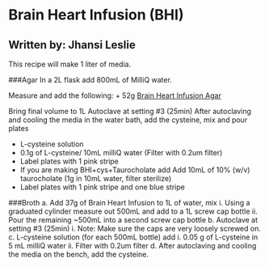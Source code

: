 # Brain Heart Infusion (BHI)
## Written by: Jhansi Leslie 

This recipe  will make 1 liter of media. 

###Agar 
In a 2L flask add 800mL of MilliQ water.  

Measure and add the following:
+ 52g [Brain Heart Infusion Agar](http://www.bdbiosciences.com/us/cell-culture/media-supplements/media-supplements/ao-animal-origin/porcine/proteose-peptone-no3/p/211693)

Bring final volume to 1L
Autoclave at setting #3 (25min)
After autoclaving and cooling the media in the water bath, add the cysteine, mix and pour plates

+ L-cysteine solution
* 0.1g of L-cysteine/ 10mL milliQ water (Filter with 0.2um filter)
* Label plates with 1 pink stripe
+ If you are making BHI+cys+Taurocholate add Add 10mL of 10% (w/v) taurocholate  (1g in 10mL water, filter sterilize) 
* Label plates with 1 pink stripe and one blue stripe 

###Broth
a.	Add 37g of Brain Heart Infusion to 1L of water, mix 
i.	Using a graduated cylinder measure out 500mL and add to a 1L screw cap bottle 
ii.	Pour the remaining ~500mL into a second screw cap bottle 
b.	Autoclave at setting #3 (25min)
i.	Note: Make sure the caps are very loosely screwed on. 
c.	L-cysteine solution (for each 500mL bottle) add
i.	0.05 g of L-cysteine in 5 mL milliQ water
ii.	Filter with 0.2um filter 
d.	After autoclaving and cooling the media on the bench, add the cysteine. 

